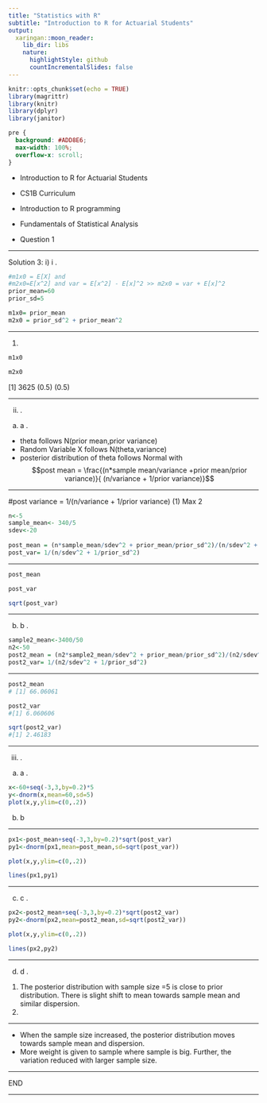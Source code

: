 ```yaml
---
title: "Statistics with R"
subtitle: "Introduction to R for Actuarial Students"
output:
  xaringan::moon_reader:
    lib_dir: libs
    nature:
      highlightStyle: github
      countIncrementalSlides: false
---
```


```r
knitr::opts_chunk$set(echo = TRUE)
library(magrittr)
library(knitr)
library(dplyr)
library(janitor)


```

```css
pre {
  background: #ADD8E6;
  max-width: 100%;
  overflow-x: scroll;
}
```

* Introduction to R for Actuarial Students

* CS1B Curriculum

* Introduction to R programming
* Fundamentals of Statistical Analysis

* Question 1

---

Solution 3:
i) i
.

```r
#m1x0 = E[X] and 
#m2x0=E[x^2] and var = E[x^2] - E[x]^2 >> m2x0 = var + E[x]^2 
prior_mean=60
prior_sd=5
```
```r
m1x0= prior_mean
m2x0 = prior_sd^2 + prior_mean^2
```

---

(1)


```r
m1x0
```


```r
m2x0
```
[1] 3625
(0.5)
(0.5)

---

ii) .
a) a
.

* theta follows N(prior mean,prior variance)
* Random Variable X follows N(theta,variance)
* posterior distribution of theta follows Normal with
 $$post mean = \frac{(n*sample mean/variance +prior mean/prior variance)}{ (n/variance + 1/prior variance)}$$

---

#post variance = 1/(n/variance + 1/prior variance) (1)
Max 2
```r
n<-5
sample_mean<- 340/5
sdev<-20
 
post_mean = (n*sample_mean/sdev^2 + prior_mean/prior_sd^2)/(n/sdev^2 + 1/prior_sd^2)
post_var= 1/(n/sdev^2 + 1/prior_sd^2)
```

---

```r
post_mean

post_var

sqrt(post_var)

```
---

b) b
.
```r
sample2_mean<-3400/50
n2<-50
post2_mean = (n2*sample2_mean/sdev^2 + prior_mean/prior_sd^2)/(n2/sdev^2 + 1/prior_sd^2)
post2_var= 1/(n2/sdev^2 + 1/prior_sd^2)
```

---

```r
post2_mean
# [1] 66.06061

post2_var
#[1] 6.060606

sqrt(post2_var)
#[1] 2.46183
```

---

iii) .
a) a
.

```r
x<-60+seq(-3,3,by=0.2)*5
y<-dnorm(x,mean=60,sd=5)
plot(x,y,ylim=c(0,.2)) 

```

b) b

---


```r
px1<-post_mean+seq(-3,3,by=0.2)*sqrt(post_var)
py1<-dnorm(px1,mean=post_mean,sd=sqrt(post_var))

plot(x,y,ylim=c(0,.2)) 

lines(px1,py1)
```

---

c) c
.

```r
px2<-post2_mean+seq(-3,3,by=0.2)*sqrt(post2_var)
py2<-dnorm(px2,mean=post2_mean,sd=sqrt(post2_var))

plot(x,y,ylim=c(0,.2)) 

lines(px2,py2)
```

---

d) d
.
(1)
The posterior distribution with sample size =5 is close to prior distribution. There is slight shift to 
mean towards sample mean and similar dispersion. 
(1)


---

* When the sample size increased, the posterior distribution moves towards sample mean and 
dispersion. 
* More weight is given to sample where sample is big. Further, the variation reduced with larger 
sample size. 

---

END

---